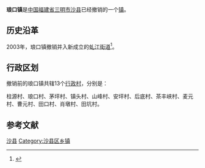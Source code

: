 {{中国乡级行政区
| 行政区全称 = 琅口镇
| 景观照片文件名 =
| 景观照片描述 =
| 汉语拼音 =
| 通用拼音 =
| 注音符號 =
| 其它标音类型1 =
| 其它标音1 =
| 其它标音类型2 =
| 其它标音2 =
| 其它语言类型1 =
| 其它语言地名1 =
| 其它语言类型2 =
| 其它语言地名2 =
| 上级行政区 = [[福建省|福建省]][[三明市|三明市]][[沙县|沙县]]
| 行政区类别 = [[镇|镇]]
| 行政区划代码 =
| 地理坐标 =
| 总面积 =
| 户籍人口 =
| 户籍人口年份 =
| 常住人口 =
| 常住人口年份 =
| 人口密度 =
| 行政区划 =
| 官方网站 =
| 政府驻地 =
| 邮政编码 =
| 毗邻行政区 =
| 位置图文件名 =
| 位置图描述 =
}}
'''琅口镇'''是[[中华人民共和国|中国]][[福建省|福建省]][[三明市|三明市]][[沙县|沙县]]已经撤销的一个[[镇|镇]]。

== 历史沿革 ==
2003年，琅口镇撤销并入新成立的[[虬江街道|虬江街道]]<ref>{{cite web|author=福建省人民政府|title=福建省人民政府关于沙县撤销凤岗镇、虬江乡和琅口镇设立凤岗、虬江街道办事处的批复|url=http://www.fujian.gov.cn/zfxxgkl/xxgkml/jgzz/mzcjbzzc/200805/t20080504_67862.htm|accessdate=2011-11-23|date=2003-08-25|year=2003}}{{dead link|date=2018年1月 |bot=InternetArchiveBot |fix-attempted=yes }}</ref>。

== 行政区划 ==

撤销前的琅口镇共辖13个[[行政村|行政村]]，分别是：

柱源村、琅口村、茅坪村、镇头村、山峰村、安坪村、后底村、茶丰峡村、麦元村、曹元村、田口村、肖墩村、田坑村。

== 参考文献 ==
{{Reflist}}

{{沙县行政区划}}
{{福建小作品}}
[[Category:三明街道_(行政区划)|沙县]]
[[Category:沙县区乡镇|Category:沙县区乡镇]]
